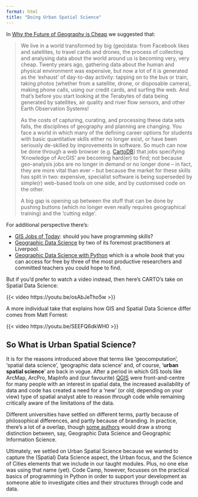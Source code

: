 ```yaml
---
format: html
title: "Doing Urban Spatial Science"
---
```


In [Why the Future of Geography is Cheap](https://www.rgs.org/schools/teaching-resources/why-the-future-of-geography-is-cheap/) we suggested that:

> We live in a world transformed by big (geo)data: from Facebook likes and satellites, to travel cards and drones, the process of collecting and analysing data about the world around us is becoming very, very cheap. Twenty years ago, gathering data about the human and physical environment was expensive, but now a lot of it is generated as the 'exhaust' of day-to-day activity: tapping on to the bus or train, taking photos (whether from a satellite, drone, or disposable camera), making phone calls, using our credit cards, and surfing the web. And that's before you start looking at the Terabytes of data being generated by satellites, air quality and river flow sensors, and other Earth Observation Systems! 
>
> As the costs of capturing, curating, and processing these data sets falls, the disciplines of geography and planning are changing. You face a world in which many of the defining career options for students with basic quantitative skills either no longer exist, or have been seriously de-skilled by improvements in software. So much can now be done through a web browser (e.g. [CartoDB](https://carto.com)) that jobs specifying 'Knowledge of ArcGIS' are becoming hard(er) to find; not because geo-analysis jobs are no longer in demand or no longer done -- in fact, they are more vital than ever -- but because the market for these skills has split in two: expensive, specialist software is being superseded by simple(r) web-based tools on one side, and by customised code on the other.
>
> A big gap is opening up between the stuff that can be done by pushing buttons (which no longer even really requires geographical training) and the 'cutting edge'. 

For additional perspective there's: 

- [GIS Jobs of Today](http://www.directionsmag.com/entry/gis-jobs-of-today-should-you-have-programming-skills/473296): should you have programming skills?
- [Geographic Data Science](https://doi.org/10.1111/gean.12194) by two of its foremost practitioners at Liverpool.
- [Geographic Data Science with Python](https://geographicdata.science/book/intro.html) which is a whole *book* that you can access for free by three of the most productive researchers and committed teachers you could hope to find.

But if you'd prefer to watch a video instead, then here's CARTO's take on Spatial Data Science:

{{< video https://youtu.be/osAbJeTho5w >}}

A more individual take that explains how GIS and Spatial Data Science differ comes from Matt Forrest:

{{< video https://youtu.be/SEEFQ6dkWH0 >}}

## So What is Urban Spatial Science?

It is for the reasons introduced above that terms like 'geocomputation', 'spatial data science', 'geographic data science' and, of course, '**urban spatial science**' are back in vogue. After a period in which GIS tools like ArcMap, ArcPro, MapInfo and (our favourite) [QGIS](https://www.qgis.org/) were front-and-centre for many people with an interest in spatial data, the increased availability of data and code has created a need for a 'new' (or old, depending on your view) type of spatial analyst able to reason _through_ code while remaining critically aware of the limitations of the data.

Different universities have settled on different terms, partly because of philosophical differences, and partly because of branding. In practice, there's a lot of a overlap, though [some authors](https://doi.org/10.1111/gec3.12537) would draw a strong distinction between, say, Geographic Data Science and Geographic Information Science.

Ultimately, we settled on Urban Spatial Science because we wanted to capture the (Spatial) Data Science aspect, the Urban focus, and the Science of Cities elements that we include in our taught modules. Plus, no one else was using that name (yet). Code Camp, however, focusses on the practical basics of programming in Python in order to support your development as someone able to investigate cities and their structures through code and data.

